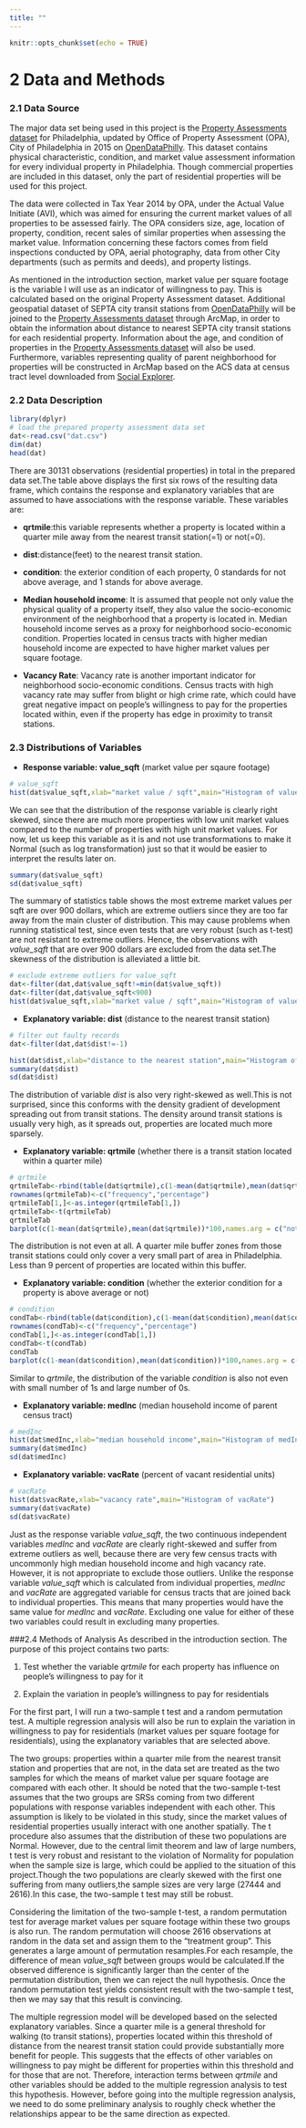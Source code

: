 ---
title: ""
---

```{r setup, include=FALSE}
knitr::opts_chunk$set(echo = TRUE)
```

# 2 Data and Methods

### 2.1 Data Source
The major data set being used in this project is the [Property Assessments dataset](https://www.opendataphilly.org/dataset/opa-property-assessments) for Philadelphia, updated by Office of Property Assessment (OPA), City of Philadelphia in 2015 on [OpenDataPhilly](https://www.opendataphilly.org/). This dataset contains physical characteristic, condition, and market value assessment information for every individual property in Philadelphia. Though commercial properties are included in this dataset, only the part of residential properties will be used for this project.

The data were collected in Tax Year 2014 by OPA, under the Actual Value Initiate (AVI), which was aimed for ensuring the current market values of all properties to be assessed fairly. The OPA considers size, age, location of property, condition, recent sales of similar properties when assessing the market value. Information concerning these factors comes from field inspections conducted by OPA, aerial photography, data from other City departments (such as permits and deeds), and property listings.

As mentioned in the introduction section, market value per square footage is the variable I will use as an indicator of willingness to pay. This is calculated based on the original Property Assessment dataset. Additional geospatial dataset of SEPTA city transit stations from [OpenDataPhilly](https://www.opendataphilly.org/) will be joined to the [Property Assessments dataset](https://www.opendataphilly.org/dataset/opa-property-assessments) through ArcMap, in order to obtain the information about distance to nearest SEPTA city transit stations for each residential property. Information about the age, and condition of properties in the [Property Assessments dataset](https://www.opendataphilly.org/dataset/opa-property-assessments) will also be used. Furthermore, variables representing quality of parent neighborhood for properties will be constructed in ArcMap based on the ACS data at census tract level downloaded from [Social Explorer](https://www.socialexplorer.com/tables/ACS2015_5yr).

### 2.2 Data Description
```{r message=FALSE}
library(dplyr)
# load the prepared property assessment data set
dat<-read.csv("dat.csv")
dim(dat)
head(dat)
```
There are 30131 observations (residential properties) in total in the prepared data set.The table above displays the first six rows of the resulting data frame, which contains the response and explanatory variables that are assumed to have associations with the response variable.
These variables are:

* **qrtmile**:this variable represents whether a property is located within a quarter mile away from the nearest transit station(=1) or not(=0).

* **dist**:distance(feet) to the nearest transit station.

* **condition**: the exterior condition of each property, 0 standards for not above average, and 1 stands for above average.

* **Median household income**: It is assumed that people not only value the physical quality of a property itself, they also value the socio-economic environment of the neighborhood that a property is located in. Median household income serves as a proxy for neighborhood socio-economic condition. Properties located in census tracts with higher median household income are expected to have higher market values per square footage.

* **Vacancy Rate**: Vacancy rate is another important indicator for neighborhood socio-economic conditions. Census tracts with high vacancy rate may suffer from blight or high crime rate, which could have great negative impact on people's willingness to pay for the properties located within, even if the property has edge in proximity to transit stations.

### 2.3 Distributions of Variables

* **Response variable: value_sqft** (market value per sqaure footage)
```{r message=FALSE}
# value_sqft
hist(dat$value_sqft,xlab="market value / sqft",main="Histogram of value_sqft")
```

We can see that the distribution of the response variable is clearly right skewed, since there are much more properties with low unit market values compared to the number of properties with high unit market values. For now, let us keep this variable as it is and not use transformations to make it Normal (such as log transformation) just so that it would be easier to interpret the results later on.

```{r message=FALSE}
summary(dat$value_sqft)
sd(dat$value_sqft)
```

The summary of statistics table shows the most extreme market values per sqft are over 900 dollars, which are extreme outliers since they are too far away from the main cluster of distribution. This may cause problems when running statistical test, since even tests that are very robust (such as t-test) are not resistant to extreme outliers. Hence, the observations with *value_sqft* that are over 900 dollars are excluded from the data set.The skewness of the distribution is alleviated a little bit.

```{r message=FALSE}
# exclude extreme outliers for value_sqft
dat<-filter(dat,dat$value_sqft!=min(dat$value_sqft))
dat<-filter(dat,dat$value_sqft<900)
hist(dat$value_sqft,xlab="market value / sqft",main="Histogram of value_sqft")
```


* **Explanatory variable: dist** (distance to the nearest transit station)
```{r echo=FALSE}
# filter out faulty records
dat<-filter(dat,dat$dist!=-1)
```
```{r message=FALSE}
hist(dat$dist,xlab="distance to the nearest station",main="Histogram of dist")
summary(dat$dist)
sd(dat$dist)
```

The distribution of variable *dist* is also very right-skewed as well.This is not surprised, since this conforms with the density gradient of development spreading out from transit stations. The density around transit stations is usually very high, as it spreads out, properties are located much more sparsely. 


* **Explanatory variable: qrtmile** (whether there is a transit station located within a quarter mile)
```{r message=FALSE}
# qrtmile
qrtmileTab<-rbind(table(dat$qrtmile),c(1-mean(dat$qrtmile),mean(dat$qrtmile))*100)
rownames(qrtmileTab)<-c("frequency","percentage")
qrtmileTab[1,]<-as.integer(qrtmileTab[1,])
qrtmileTab<-t(qrtmileTab)
qrtmileTab
barplot(c(1-mean(dat$qrtmile),mean(dat$qrtmile))*100,names.arg = c("not within a quarter mile","within a quarter mile"),ylim=c(0,100), xlab="distance to the nearest station",ylab="Percentage of properties")
```

The distribution is not even at all. A quarter mile buffer zones from those transit stations could only cover a very small part of area in Philadelphia. Less than 9 percent of properties are located within this buffer. 

* **Explanatory variable: condition** (whether the exterior condition for a property is above average or not)
```{r message=FALSE}
# condition
condTab<-rbind(table(dat$condition),c(1-mean(dat$condition),mean(dat$condition))*100)
rownames(condTab)<-c("frequency","percentage")
condTab[1,]<-as.integer(condTab[1,])
condTab<-t(condTab)
condTab
barplot(c(1-mean(dat$condition),mean(dat$condition))*100,names.arg = c("average and below","above average"),ylim=c(0,100), xlab="exterior condition",ylab="Percentage of properties")
```

Similar to *qrtmile*, the distribution of the variable *condition* is also not even with small number of 1s and large number of 0s.

* **Explanatory variable: medInc** (median household income of parent census tract)
```{r message=FALSE}
# medInc
hist(dat$medInc,xlab="median household income",main="Histogram of medInc")
summary(dat$medInc)
sd(dat$medInc)
```

* **Explanatory variable: vacRate** (percent of vacant residential units)
```{r message=FALSE}
# vacRate
hist(dat$vacRate,xlab="vacancy rate",main="Histogram of vacRate")
summary(dat$vacRate)
sd(dat$vacRate)
```


Just as the response variable *value_sqft*, the two continuous independent variables *medInc* and *vacRate* are clearly right-skewed and suffer from extreme outliers as well, because there are very few census tracts with uncommonly high median household income and high vacancy rate. However, it is not appropriate to exclude those outliers. Unlike the response variable *value_sqft* which is calculated from individual properties, *medInc* and *vacRate* are aggregated variable for census tracts that are joined back to individual properties. This means that many properties would have the same value for *medInc* and *vacRate*. Excluding one value for either of these two variables could result in excluding many properties.

###2.4 Methods of Analysis
As described in the introduction section. The purpose of this project contains two parts:

1.	Test whether the variable *qrtmile* for each property has influence on people's willingness to pay for it

2.	Explain the variation in people's willingness to pay for residentials 

For the first part, I will run a two-sample t test and a random permutation test. A multiple regression analysis will also be run to explain the variation in willingness to pay for residentials (market values per square footage for residentials), using the explanatory variables that are selected above.

The two groups: properties within a quarter mile from the nearest transit station and properties that are not, in the data set are treated as the two samples for which the means of market value per square footage are compared with each other. It should be noted that the two-sample t-test assumes that the two groups are SRSs coming from two different populations with response variables independent with each other. This assumption is likely to be violated in this study, since the market values of residential properties usually interact with one another spatially. The t procedure also assumes that the distribution of these two populations are Normal. However, due to the central limit theorem and law of large numbers, t test is very robust and resistant to the violation of Normality for population when the sample size is large, which could be applied to the situation of this project.Though the two populations are clearly skewed with the first one suffering from many outliers,the sample sizes are very large (27444 and 2616).In this case, the two-sample t test may still be robust.

Considering the limitation of the two-sample t-test, a random permutation test for average market values per square footage within these two groups is also run. The random permutation will choose 2616 observations at random in the data set and assign them to the "treatment group". This generates a large amount of permutation resamples.For each resample, the difference of mean *value_sqft* between groups would be calculated.If the observed difference is significantly larger than the center of the permutation distribution, then we can reject the null hypothesis. Once the random permutation test yields consistent result with the two-sample t test, then we may say that this result is convincing.

The multiple regression model will be developed based on the selected explanatory variables. Since a quarter mile is a general threshold for walking (to transit stations), properties located within this threshold of distance from the nearest transit station could provide substantially more benefit for people. This suggests that the effects of other variables on willingness to pay might be different for properties within this threshold and for those that are not. Therefore, interaction terms between *qrtmile* and other variables should be added to the multiple regression analysis to test this hypothesis. However, before going into the multiple regression analysis, we need to do some preliminary analysis to roughly check whether the relationships appear to be the same direction as expected.


